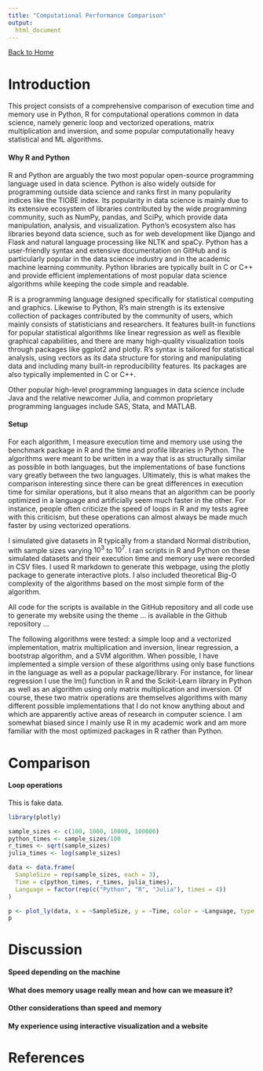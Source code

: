 ```yaml
---
title: "Computational Performance Comparison"
output: 
  html_document
---
```

<a href='https://leovanciu.github.io/' class='btn btn-primary'>Back to Home</a>

# Introduction

This project consists of a comprehensive comparison of execution time and memory use in Python, R for computational operations common in data science, namely generic loop and vectorized operations, matrix multiplication and inversion, and some popular computationally heavy statistical and ML algorithms.


#### Why R and Python

R and Python are arguably the two most popular open-source programming language used in data science. Python is also widely outside for programming outside data science and ranks first in many popularity indices like the TIOBE index. Its popularity in data science is mainly due to its extensive ecosystem of libraries contributed by the wide programming community, such as NumPy, pandas, and SciPy, which provide data manipulation, analysis, and visualization. Python's ecosystem also has libraries beyond data science, such as for web development like Django and Flask and natural language processing like NLTK and spaCy. Python has a user-friendly syntax and extensive documentation on GitHub and is particularly popular in the data science industry and in the academic machine learning community. Python libraries are typically built in C or C++ and provide efficient implementations of most popular data science algorithms while keeping the code simple and readable.

R is a programming language designed specifically for statistical computing and graphics. Likewise to Python, R's main strength is its extensive collection of packages contributed by the community of users, which mainly consists of statisticians and researchers. It features built-in functions for popular statistical algorithms like linear regression as well as flexible graphical capabilities, and there are many high-quality visualization tools through packages like ggplot2 and plotly. R's syntax is tailored for statistical analysis, using vectors as its data structure for storing and manipulating data and including many built-in reproducibility features. Its packages are also typically implemented in C or C++.


Other popular high-level programming languages in data science include Java and the relative newcomer Julia, and common proprietary programming languages include SAS, Stata, and MATLAB.

#### Setup

For each algorithm, I measure execution time and memory use using the benchmark package in R and the time and profile libraries in Python. The algorithms were meant to be written in a way that is as structurally similar as possible in both languages, but the implementations of base functions vary greatly between the two languages. Ultimately, this is what makes the comparison interesting since there can be great differences in execution time for similar operations, but it also means that an algorithm can be poorly optimized in a language and artificially seem much faster in the other. For instance, people often criticize the speed of loops in R and my tests agree with this criticism, but these operations can almost always be made much faster by using vectorized operations.

I simulated give datasets in R typically from a standard Normal distribution, with sample sizes varying $10^3$ to $10^7$. I ran scripts in R and Python on these simulated datasets and their execution time and memory use were recorded in CSV files. I used R markdown to generate this webpage, using the plotly package to generate interactive plots. I also included theoretical Big-O complexity of the algorithms based on the most simple form of the algorithm.

All code for the scripts is available in the GitHub repository and all code use to generate my website using the theme ... is available in the Github repository ...

The following algorithms were tested: a simple loop and a vectorized implementation, matrix multiplication and inversion, linear regression, a bootstrap algorithm, and a SVM algorithm. When possible, I have implemented a simple version of these algorithms using only base functions in the language as well as a popular package/library. For instance, for linear regression I use the lm() function in R and the Scikit-Learn library in Python as well as an algorithm using only matrix multiplication and inversion. Of course, these two matrix operations are themselves algorithms with many different possible implementations that I do not know anything about and which are apparently active areas of research in computer science. I am somewhat biased since I mainly use R in my academic work and am more familiar with the most optimized packages in R rather than Python.


# Comparison

#### Loop operations

This is fake data.

```r
library(plotly)

sample_sizes <- c(100, 1000, 10000, 100000)
python_times <- sample_sizes/100
r_times <- sqrt(sample_sizes)
julia_times <- log(sample_sizes)

data <- data.frame(
  SampleSize = rep(sample_sizes, each = 3),
  Time = c(python_times, r_times, julia_times),
  Language = factor(rep(c("Python", "R", "Julia"), times = 4))
)

p <- plot_ly(data, x = ~SampleSize, y = ~Time, color = ~Language, type = 'scatter', mode = 'lines+markers')
p
```


# Discussion

#### Speed depending on the machine

#### What does memory usage really mean and how can we measure it?

#### Other considerations than speed and memory

#### My experience using interactive visualization and a website

# References


